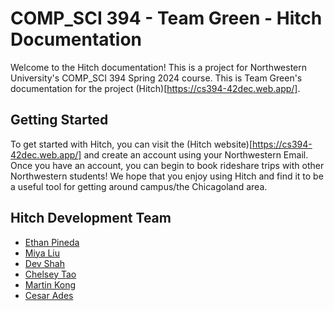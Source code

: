 # COMP_SCI 394 - Team Green - Hitch Documentation
 
Welcome to the Hitch documentation! This is a project for Northwestern University's COMP_SCI 394 Spring 2024 course. This is Team Green's documentation for the project (Hitch)[https://cs394-42dec.web.app/]. 

## Getting Started

To get started with Hitch, you can visit the (Hitch website)[https://cs394-42dec.web.app/] and create an account using your Northwestern Email. Once you have an account, you can begin to book rideshare trips with other Northwestern students! We hope that you enjoy using Hitch and find it to be a useful tool for getting around campus/the Chicagoland area.

## Hitch Development Team

- [Ethan Pineda](https://www.linkedin.com/in/ethanpineda/)
- [Miya Liu](https://www.linkedin.com/in/miya-liu-0627/)
- [Dev Shah](https://www.linkedin.com/in/dev-chetan-shah/)
- [Chelsey Tao](https://www.linkedin.com/in/chelsey-tao-21b3a4257/)
- [Martin Kong](https://www.linkedin.com/in/martin-kong-6a153b223/)
- [Cesar Ades](https://www.linkedin.com/in/cesar-ades-393138189/)